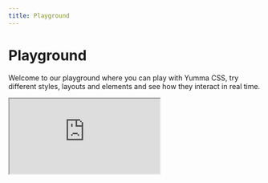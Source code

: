 ```yaml
---
title: Playground
---
```


# Playground
Welcome to our playground where you can play with Yumma CSS, try different styles, layouts and elements and see how they interact in real time.

<iframe 
    style={{ width: "100%", height: 1200, outline: "1px solid #252525", border: 0, borderRadius: 8, marginBottom: 16, zIndex: 100 }}
    src="https://codesandbox.io/p/sandbox/jolly-breeze-4lqdv5?file=/src/index.js">
</iframe>